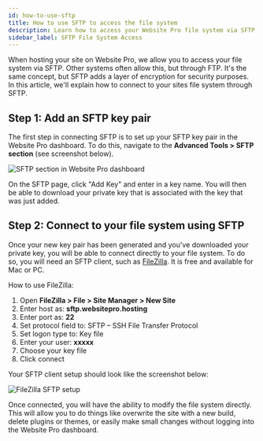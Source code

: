 ```yaml
---
id: how-to-use-sftp
title: How to use SFTP to access the file system
description: Learn how to access your Website Pro file system via SFTP for direct file management.
sidebar_label: SFTP File System Access
---
```


When hosting your site on Website Pro, we allow you to access your file system via SFTP. Other systems often allow this, but through FTP. It's the same concept, but SFTP adds a layer of encryption for security purposes. In this article, we'll explain how to connect to your sites file system through SFTP.

## Step 1: Add an SFTP key pair

The first step in connecting SFTP is to set up your SFTP key pair in the Website Pro dashboard. To do this, navigate to the **Advanced Tools > SFTP section** (see screenshot below).

![SFTP section in Website Pro dashboard](./img/vendasta-products/website/sftp/sftp-section-alt.jpg)

On the SFTP page, click "Add Key" and enter in a key name. You will then be able to download your private key that is associated with the key that was just added.

## Step 2: Connect to your file system using SFTP

Once your new key pair has been generated and you've downloaded your private key, you will be able to connect directly to your file system. To do so, you will need an SFTP client, such as [FileZilla](https://filezilla-project.org/). It is free and available for Mac or PC.

How to use FileZilla:

1. Open **FileZilla > File > Site Manager > New Site**
2. Enter host as: **sftp.websitepro.hosting**
3. Enter port as: **22**
4. Set protocol field to: SFTP – SSH File Transfer Protocol
5. Set logon type to: Key file
6. Enter your user: **xxxxx**
7. Choose your key file
8. Click connect

Your SFTP client setup should look like the screenshot below:

![FileZilla SFTP setup](./img/vendasta-products/website/sftp/filezilla-setup-alt.png)

Once connected, you will have the ability to modify the file system directly. This will allow you to do things like overwrite the site with a new build, delete plugins or themes, or easily make small changes without logging into the Website Pro dashboard.